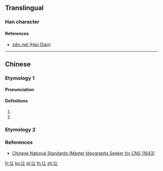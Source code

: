==Translingual==

===Han character===
{{Han char|rn=9|rad=人|as=03|sn=5|four=21210|canj=OYM|ids=⿰亻上}}

====References====
{{Han ref|kx=0094.051|hdz=10113.051|uh=4EE9}}
* [http://www.zdic.net/z/15/js/4EE9.htm zdic.net (Han Dian)]

----

==Chinese==
{{zh-forms}}

===Etymology 1===

====Pronunciation====
{{zh-pron
|m=shàng
|c=saang3
|cat=n
}}

====Definitions====
{{zh-hanzi}}

# {{n-g|Kunqu {{w|gongche notation}} of high [[do]] (1̇).}}
# {{n-g|Cantonese opera {{w|gongche notation}} of low [[do]] (1̣).}}

===Etymology 2===
{{zh-see|長|v}}

===References===
* [http://www.cns11643.gov.tw/AIDB/query_general_view.do?page=2&code=2147 Chinese National Standards (Master Ideographs Seeker for CNS 11643)]

[[fr:仩]]
[[ko:仩]]
[[pl:仩]]
[[th:仩]]
[[zh:仩]]